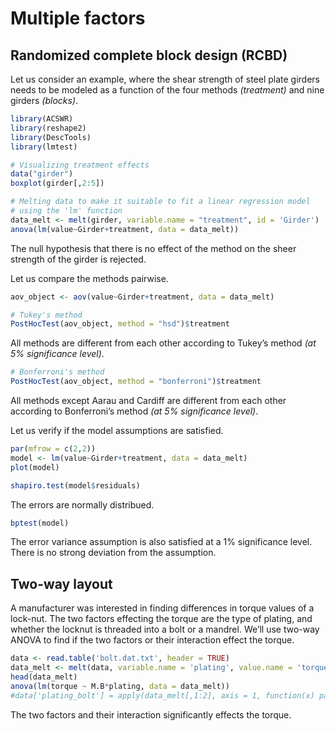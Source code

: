# Multiple factors

## Randomized complete block design (RCBD)

Let us consider an example, where the shear strength of steel plate girders needs to be modeled as a function of the four methods *(treatment)* and nine girders *(blocks)*.

```r
library(ACSWR)
library(reshape2)
library(DescTools)
library(lmtest)

# Visualizing treatment effects
data("girder")
boxplot(girder[,2:5])

# Melting data to make it suitable to fit a linear regression model
# using the 'lm' function
data_melt <- melt(girder, variable.name = "treatment", id = 'Girder')
anova(lm(value~Girder+treatment, data = data_melt))
```

The null hypothesis that there is no effect of the method on the sheer strength of the girder is rejected.

Let us compare the methods pairwise.

```r
aov_object <- aov(value~Girder+treatment, data = data_melt)

# Tukey's method
PostHocTest(aov_object, method = "hsd")$treatment
```

All methods are different from each other according to Tukey's method *(at 5\% significance level)*.


```r
# Bonferroni's method
PostHocTest(aov_object, method = "bonferroni")$treatment
```

All methods except Aarau and Cardiff are different from each other according to Bonferroni's method *(at 5\% significance level)*. 

Let us verify if the model assumptions are satisfied.

```r
par(mfrow = c(2,2))
model <- lm(value~Girder+treatment, data = data_melt)
plot(model)
```


```r
shapiro.test(model$residuals)
```

The errors are normally distribued.

```r
bptest(model)
```

The error variance assumption is also satisfied at a 1\% significance level. There is no strong deviation from the assumption.


## Two-way layout

A manufacturer was interested in finding differences in torque values of a lock-nut. The two factors effecting the torque are the type of plating, and whether the locknut is threaded into a bolt or a mandrel. We'll use two-way ANOVA to find if the two factors or their interaction effect the torque.

```r
data <- read.table('bolt.dat.txt', header = TRUE)
data_melt <- melt(data, variable.name = 'plating', value.name = 'torque')
head(data_melt)
anova(lm(torque ~ M.B*plating, data = data_melt))
#data['plating_bolt'] = apply(data_melt[,1:2], axis = 1, function(x) paste)
```

The two factors and their interaction significantly effects the torque.


